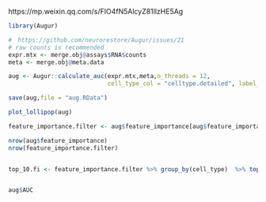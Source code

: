 


https://mp.weixin.qq.com/s/FlO4fN5AlcyZ81llzHE5Ag


```{r}
library(Augur)
```



```{r}
#　https://github.com/neurorestore/Augur/issues/21
# raw counts is recommended
expr.mtx <- merge.obj@assays$RNA$counts
meta <- merge.obj@meta.data
```


```{r}
aug <- Augur::calculate_auc(expr.mtx,meta,n_threads = 12,
                            cell_type_col = "celltype.detailed", label_col = "condition")
```


```{r}
save(aug,file = "aug.RData")

```


```{r}
plot_lollipop(aug)
```

```{r}
feature_importance.filter <- aug$feature_importance[aug$feature_importance$importance != 0,]

nrow(aug$feature_importance)
nrow(feature_importance.filter)


top_10.fi <- feature_importance.filter %>% group_by(cell_type)  %>% top_n(10, importance)


aug$AUC
```



